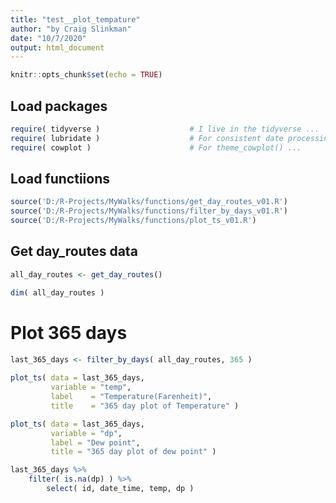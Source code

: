 ```yaml
---
title: "test__plot_tempature"
author: "by Craig Slinkman"
date: "10/7/2020"
output: html_document
---
```


```r
knitr::opts_chunk$set(echo = TRUE)
```

## Load packages

```r
require( tidyverse )                    # I live in the tidyverse ...
require( lubridate )                    # For consistent date processing ...
require( cowplot )                      # For theme_cowplot() ...
```
## Load functiions

```r
source('D:/R-Projects/MyWalks/functions/get_day_routes_v01.R')
source('D:/R-Projects/MyWalks/functions/filter_by_days_v01.R')
source('D:/R-Projects/MyWalks/functions/plot_ts_v01.R')
```

## Get day_routes data

```r
all_day_routes <- get_day_routes()

dim( all_day_routes )
```


# Plot 365 days 


```r
last_365_days <- filter_by_days( all_day_routes, 365 )
 
plot_ts( data = last_365_days,
         variable = "temp",
         label    = "Temperature(Farenheit)",
         title    = "365 day plot of Temperature" )

plot_ts( data = last_365_days,
         variable = "dp",
         label = "Dew point",
         title = "365 day plot of dew point" )

last_365_days %>% 
    filter( is.na(dp) ) %>% 
        select( id, date_time, temp, dp )
```

